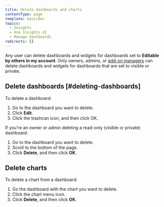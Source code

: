 ```yaml
---
title: Delete dashboards and charts
contentType: page
template: basicDoc
topics:
  - Insights
  - Use Insights UI
  - Manage dashboards
redirects: []
---
```


Any user can delete dashboards and widgets for dashboards set to **Editable by others in my account**. Only owners, admins, or [add-on managers](/docs/accounts-partnerships/accounts/account-setup/add-roles-permissions) can delete dashboards and widgets for dashboards that are set to visible or private.

## Delete dashboards [#deleting-dashboards]

To delete a dashboard:

1. Go to the dashboard you want to delete.
2. Click **Edit**.
3. Click the trashcan icon, and then click OK.

If you're an owner or admin deleting a read-only (visible or private) dashboard:

1. Go to the dashboard you want to delete.
2. Scroll to the bottom of the page.
3. Click **Delete**, and then click **OK**.

## Delete charts

To delete a chart from a dashboard:

1. Go the dashboard with the chart you want to delete.
2. Click the chart menu <Icon name="fe-more-horizontal"/>
   icon.
3. Click **Delete**, and then click **OK**.
